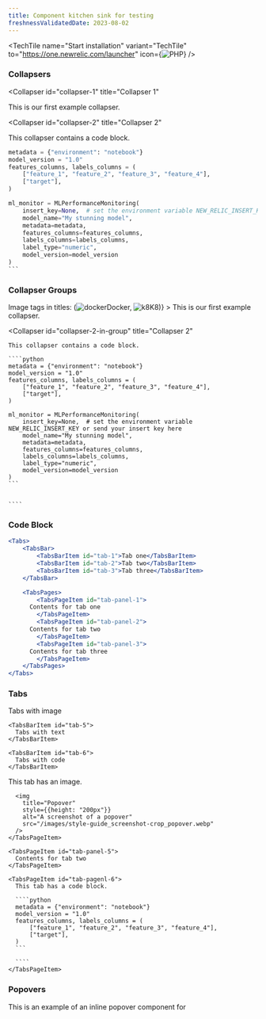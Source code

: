 ```yaml
---
title: Component kitchen sink for testing
freshnessValidatedDate: 2023-08-02
---
```


<TechTile
  name="Start installation"
  variant="TechTile"
  to="https://one.newrelic.com/launcher"
  icon={<img src="/images/synthetic_logo_k8logo.webp" alt="PHP"/>}
/>

### Collapsers

<Collapser
  id="collapser-1"
  title="Collapser 1"
>
  This is our first example collapser.
</Collapser>

<Collapser
  id="collapser-2"
  title="Collapser 2"
>
  This collapser contains a code block.

  ````python
  metadata = {"environment": "notebook"}
  model_version = "1.0"
  features_columns, labels_columns = (
      ["feature_1", "feature_2", "feature_3", "feature_4"],
      ["target"],
  )

  ml_monitor = MLPerformanceMonitoring(
      insert_key=None,  # set the environment variable NEW_RELIC_INSERT_KEY or send your insert key here
      model_name="My stunning model",
      metadata=metadata,
      features_columns=features_columns,
      labels_columns=labels_columns,
      label_type="numeric",
      model_version=model_version
  )
  ```  


  ````
</Collapser>

### Collapser Groups

<CollapserGroup>
  <Collapser
    id="collapser-1-in-group"
    title={<>Image tags in titles: (<img src="/images/synthetic_logo_docker-logo.webp" title="docker" alt="docker" style={{ height: '32px', width: '32px', verticalAlign: 'middle' }}/>Docker, <img src="/images/synthetic_logo_k8logo.webp" title="k8" alt="k8" style={{ height: '32px', width: '32px', verticalAlign: 'middle' }}/>K8)</>}
  >
    This is our first example collapser.
  </Collapser>

  <Collapser
    id="collapser-2-in-group"
    title="Collapser 2"
  >
    This collapser contains a code block.

    ````python
    metadata = {"environment": "notebook"}
    model_version = "1.0"
    features_columns, labels_columns = (
        ["feature_1", "feature_2", "feature_3", "feature_4"],
        ["target"],
    )

    ml_monitor = MLPerformanceMonitoring(
        insert_key=None,  # set the environment variable NEW_RELIC_INSERT_KEY or send your insert key here
        model_name="My stunning model",
        metadata=metadata,
        features_columns=features_columns,
        labels_columns=labels_columns,
        label_type="numeric",
        model_version=model_version
    )
    ```  


    ````
  </Collapser>
</CollapserGroup>

### Code Block

```jsx
<Tabs>
	<TabsBar>
		<TabsBarItem id="tab-1">Tab one</TabsBarItem>
		<TabsBarItem id="tab-2">Tab two</TabsBarItem>
		<TabsBarItem id="tab-3">Tab three</TabsBarItem>
	</TabsBar>

	<TabsPages>
		<TabsPageItem id="tab-panel-1">
      Contents for tab one
		</TabsPageItem>
		<TabsPageItem id="tab-panel-2">
      Contents for tab two
		</TabsPageItem>
		<TabsPageItem id="tab-panel-3">
      Contents for tab three
		</TabsPageItem>
	</TabsPages>
</Tabs>
```

### Tabs

<Tabs>
  <TabsBar>
    <TabsBarItem id="tab-4">
      Tabs with image
    </TabsBarItem>

    <TabsBarItem id="tab-5">
      Tabs with text
    </TabsBarItem>

    <TabsBarItem id="tab-6">
      Tabs with code
    </TabsBarItem>
  </TabsBar>

  <TabsPages>
    <TabsPageItem id="tab-panel-4">
      This tab has an image.

      <img
        title="Popover"
        style={{height: "200px"}}
        alt="A screenshot of a popover"
        src="/images/style-guide_screenshot-crop_popover.webp"
      />
    </TabsPageItem>

    <TabsPageItem id="tab-panel-5">
      Contents for tab two
    </TabsPageItem>

    <TabsPageItem id="tab-pagenl-6">
      This tab has a code block.

      ````python
      metadata = {"environment": "notebook"}
      model_version = "1.0"
      features_columns, labels_columns = (
          ["feature_1", "feature_2", "feature_3", "feature_4"],
          ["target"],
      )
      ```  
		
      ````
    </TabsPageItem>
  </TabsPages>
</Tabs>

### Popovers

This is an example of an inline popover component for <InlinePopover type="apm"/>
